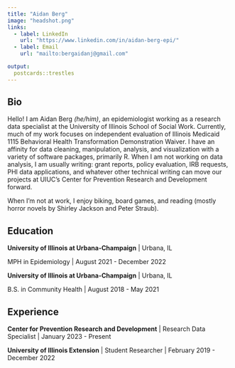 ---
title: "Aidan Berg"
image: "headshot.png"
links:
  - label: LinkedIn
    url: "https://www.linkedin.com/in/aidan-berg-epi/"
  - label: Email
    url: "mailto:bergaidanj@gmail.com"

output:
  postcards::trestles
---

## Bio

Hello! I am Aidan Berg *(he/him)*, an epidemiologist working as a research data specialist at the University of Illinois School of Social Work. Currently, much of my work focuses on independent evaluation of Illinois Medicaid 1115 Behavioral Health Transformation Demonstration Waiver. I have an affinity for data cleaning, manipulation, analysis, and visualization with a variety of software packages, primarily R. When I am not working on data analysis, I am usually writing: grant reports, policy evaluation, IRB requests, PHI data applications, and whatever other technical writing can move our projects at UIUC's Center for Prevention Research and Development forward.

When I'm not at work, I enjoy biking, board games, and reading (mostly horror novels by Shirley Jackson and Peter Straub).

## Education

**University of Illinois at Urbana-Champaign** \| Urbana, IL

MPH in Epidemiology \| August 2021 - December 2022

**University of Illinois at Urbana-Champaign** \| Urbana, IL

B.S. in Community Health \| August 2018 - May 2021

## Experience

**Center for Prevention Research and Development** \| Research Data Specialist \| January 2023 - Present

**University of Illinois Extension** \| Student Researcher \| February 2019 - December 2022
